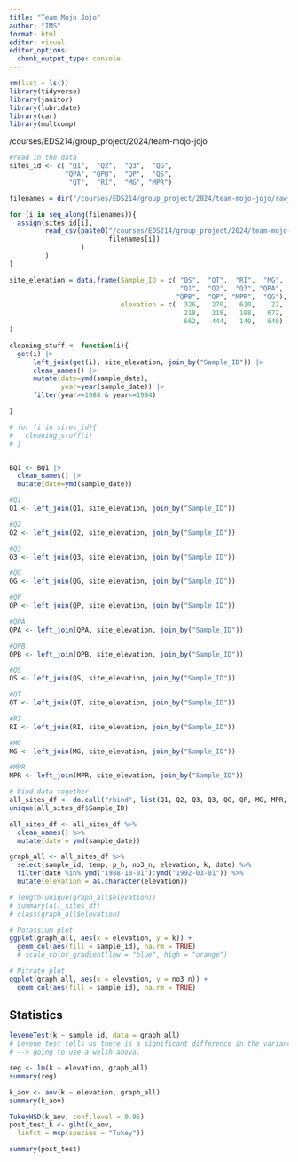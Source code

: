 ```yaml
---
title: "Team Mojo Jojo"
author: "IMS"
format: html
editor: visual
editor_options: 
  chunk_output_type: console
---
```


```r
rm(list = ls())
library(tidyverse)
library(janitor)
library(lubridate)
library(car)
library(multcomp)
```

/courses/EDS214/group_project/2024/team-mojo-jojo

```r
#read in the data 
sites_id <- c( "Q1",  "Q2",  "Q3",  "QG",  
              "QPA", "QPB",  "QP",  "QS", 
               "QT",  "RI",  "MG", "MPR")

filenames = dir("/courses/EDS214/group_project/2024/team-mojo-jojo/raw_data/", pattern="*.csv")

for (i in seq_along(filenames)){
  assign(sites_id[i], 
         read_csv(paste0("/courses/EDS214/group_project/2024/team-mojo-jojo/raw_data/",
                         filenames[i])
                  )
         )
}

site_elevation = data.frame(Sample_ID = c( "QS",  "QT",  "RI",  "MG",  
                                           "Q1",  "Q2",  "Q3", "QPA", 
                                          "QPB",  "QP", "MPR",  "QG"),
                            elevation = c(  326,   270,   620,    22, 
                                            218,   218,   198,   672, 
                                            662,   444,   140,   640)
)

cleaning_stuff <- function(i){
  get(i) |>
      left_join(get(i), site_elevation, join_by("Sample_ID")) |> 
      clean_names() |>
      mutate(date=ymd(sample_date),
             year=year(sample_date)) |>
      filter(year>=1988 & year<=1994)

}

# for (i in sites_id){
#   cleaning_stuff(i)
# }


BQ1 <- BQ1 |> 
  clean_names() |> 
  mutate(date=ymd(sample_date))

```

```r
#Q1
Q1 <- left_join(Q1, site_elevation, join_by("Sample_ID"))

#Q2
Q2 <- left_join(Q2, site_elevation, join_by("Sample_ID"))

#Q3 
Q3 <- left_join(Q3, site_elevation, join_by("Sample_ID"))

#QG
QG <- left_join(QG, site_elevation, join_by("Sample_ID"))

#QP
QP <- left_join(QP, site_elevation, join_by("Sample_ID"))

#QPA
QPA <- left_join(QPA, site_elevation, join_by("Sample_ID"))

#QPB
QPB <- left_join(QPB, site_elevation, join_by("Sample_ID"))

#QS
QS <- left_join(QS, site_elevation, join_by("Sample_ID"))

#QT
QT <- left_join(QT, site_elevation, join_by("Sample_ID"))

#RI
RI <- left_join(RI, site_elevation, join_by("Sample_ID"))

#MG
MG <- left_join(MG, site_elevation, join_by("Sample_ID"))

#MPR
MPR <- left_join(MPR, site_elevation, join_by("Sample_ID"))


```

```r
# bind data together 
all_sites_df <- do.call("rbind", list(Q1, Q2, Q3, Q3, QG, QP, MG, MPR, QPA, QPB, QS, QT, RI))
unique(all_sites_df$Sample_ID)

all_sites_df <- all_sites_df %>% 
  clean_names() %>% 
  mutate(date = ymd(sample_date))

graph_all <- all_sites_df %>% 
  select(sample_id, temp, p_h, no3_n, elevation, k, date) %>% 
  filter(date %in% ymd("1988-10-01"):ymd("1992-03-01")) %>% 
  mutate(elevation = as.character(elevation))

# length(unique(graph_all$elevation))
# summary(all_sites_df)
# class(graph_all$elevation)
```

```r
# Potassium plot
ggplot(graph_all, aes(x = elevation, y = k)) + 
  geom_col(aes(fill = sample_id), na.rm = TRUE) 
  # scale_color_gradient(low = "blue", high = "orange")
```

```r
# Nitrate plot
ggplot(graph_all, aes(x = elevation, y = no3_n)) + 
  geom_col(aes(fill = sample_id), na.rm = TRUE)
```

## Statistics
```r
leveneTest(k ~ sample_id, data = graph_all) 
# Levene test tells us there is a significant difference in the variances across elevation
# --> going to use a welsh anova. 

reg <- lm(k ~ elevation, graph_all)
summary(reg)

k_aov <- aov(k ~ elevation, graph_all)
summary(k_aov)

TukeyHSD(k_aov, conf.level = 0.95)
post_test_k <- glht(k_aov,
  linfct = mcp(species = "Tukey"))

summary(post_test)
```

